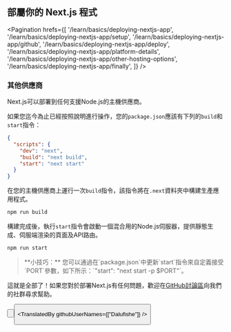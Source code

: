 
## 部屬你的 Next.js 程式

<Pagination
    hrefs={[
      '/learn/basics/deploying-nextjs-app',
      '/learn/basics/deploying-nextjs-app/setup',
      '/learn/basics/deploying-nextjs-app/github',
      '/learn/basics/deploying-nextjs-app/deploy',
      '/learn/basics/deploying-nextjs-app/platform-details',
      '/learn/basics/deploying-nextjs-app/other-hosting-options',
      '/learn/basics/deploying-nextjs-app/finally',
    ]}
/>

### 其他供應商

Next.js可以部署到任何支援Node.js的主機供應商。

如果您迄今為止已經按照說明進行操作，您的`package.json`應該有下列的`build`和`start`指令：

```json
{
  "scripts": {
    "dev": "next",
    "build": "next build",
    "start": "next start"
  }
}
```

在您的主機供應商上運行一次`build`指令，該指令將在`.next`資料夾中構建生產應用程式。

```bash
npm run build
```

構建完成後，執行`start`指令會啟動一個混合用的Node.js伺服器，提供靜態生成、伺服端渲染的頁面及API路由。

```bash
npm run start
```

<Blockquote>
**小技巧：** 您可以通過在`package.json`中更新`start`指令來自定義接受`PORT`參數，如下所示：`"start": "next start -p $PORT"`。
</Blockquote>

這就是全部了！如果您對於部署Next.js有任何問題，歡迎在<a href="https://github.com/vercel/next.js/discussions" target="_blank">GitHub討論區</a>向我們的社群尋求幫助。

<Button
    content="返回 ←"
    url="/learn/basics/deploying-nextjs-app/platform-details"
    basicStyle="text-white bg-[#0070f3]"
    hoverStyle="hover:opacity-90"
/>

<Button
    content="下一個 →"
    url="/learn/basics/deploying-nextjs-app/finally"
    basicStyle="text-white bg-[#0070f3]"
    hoverStyle="hover:opacity-90"
/>

<TranslatedBy githubUserNames={["Dalufishe"]} />